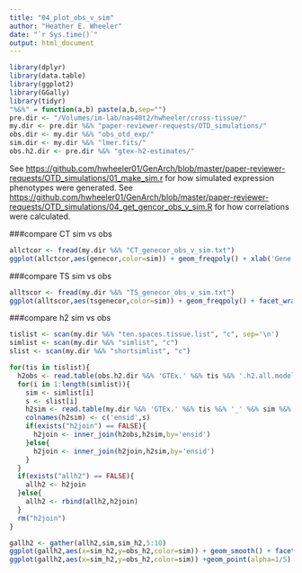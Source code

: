 ```yaml
---
title: "04_plot_obs_v_sim"
author: "Heather E. Wheeler"
date: "`r Sys.time()`"
output: html_document
---
```


```r
library(dplyr)
library(data.table)
library(ggplot2)
library(GGally)
library(tidyr)
"%&%" = function(a,b) paste(a,b,sep="")
pre.dir <- "/Volumes/im-lab/nas40t2/hwheeler/cross-tissue/"
my.dir <- pre.dir %&% "paper-reviewer-requests/OTD_simulations/"
obs.dir <- my.dir %&% "obs_otd_exp/"
sim.dir <- my.dir %&% "lmer.fits/"
obs.h2.dir <- pre.dir %&% "gtex-h2-estimates/"
```

See <https://github.com/hwheeler01/GenArch/blob/master/paper-reviewer-requests/OTD_simulations/01_make_sim.r> for how simulated expression phenotypes were generated. See <https://github.com/hwheeler01/GenArch/blob/master/paper-reviewer-requests/OTD_simulations/04_get_gencor_obs_v_sim.R> for how correlations were calculated.

###compare CT sim vs obs
```r
allctcor <- fread(my.dir %&% "CT_genecor_obs_v_sim.txt")
ggplot(allctcor,aes(genecor,color=sim)) + geom_freqpoly() + xlab('Gene correlation (obs v. sim)') + theme_bw()
```

###compare TS sim vs obs
```r
alltscor <- fread(my.dir %&% "TS_genecor_obs_v_sim.txt")
ggplot(alltscor,aes(tsgenecor,color=sim)) + geom_freqpoly() + facet_wrap(~tissue) + theme_bw() + xlab('Gene correlation (obs v. sim)')
```


###compare h2 sim vs obs
```r
tislist <- scan(my.dir %&% "ten.spaces.tissue.list", "c", sep='\n')
simlist <- scan(my.dir %&% "simlist", "c")
slist <- scan(my.dir %&% "shortsimlist", "c")

for(tis in tislist){
  h2obs <- read.table(obs.h2.dir %&% 'GTEx.' %&% tis %&% '.h2.all.models_FHSfdr0.05.Chr1-22_globalOtherChr.2015-10-06.txt', header=T,sep='\t') %>% select(tissue,ensid,gene,local.h2) %>% rename(obs_h2 = local.h2)
  for(i in 1:length(simlist)){
    sim <- simlist[i]
    s <- slist[i]
    h2sim <- read.table(my.dir %&% 'GTEx.' %&% tis %&% '_' %&% sim %&% '.h2.all.models_FHSfdr0.05.Chr1-22_globalOtherChr.2016-06-22.txt',header=T,sep='\t') %>% select(ensid,local.h2)
    colnames(h2sim) <- c('ensid',s)
    if(exists("h2join") == FALSE){
      h2join <- inner_join(h2obs,h2sim,by='ensid') 
    }else{
      h2join <- inner_join(h2join,h2sim,by='ensid')
    }
  }
  if(exists("allh2") == FALSE){
    allh2 <- h2join
  }else{
    allh2 <- rbind(allh2,h2join)
  }
  rm("h2join")
}

gallh2 <- gather(allh2,sim,sim_h2,5:10)
ggplot(gallh2,aes(x=sim_h2,y=obs_h2,color=sim)) + geom_smooth() + facet_wrap(~tissue,ncol=3) + theme_bw() + xlab("simulation h2") + ylab("observed h2")
ggplot(gallh2,aes(x=sim_h2,y=obs_h2,color=sim)) +geom_point(alpha=1/5) + geom_smooth() + facet_wrap(~tissue,ncol=3) + theme_bw() + xlab("simulation h2") + ylab("observed h2")
```